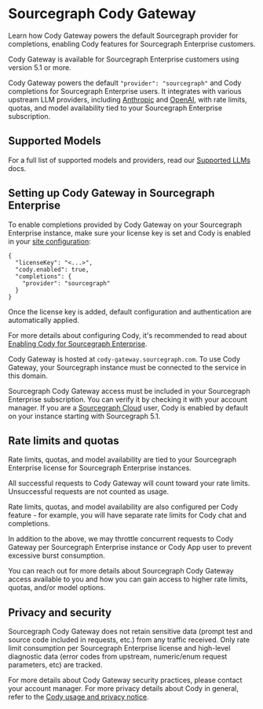# Sourcegraph Cody Gateway

<p className="subtitle">Learn how Cody Gateway powers the default Sourcegraph provider for completions, enabling Cody features for Sourcegraph Enterprise customers.</p>

<Callout type="note" title="Note">Cody Gateway is available for Sourcegraph Enterprise customers using version 5.1 or more.</Callout>

Cody Gateway powers the default `"provider": "sourcegraph"` and Cody completions for Sourcegraph Enterprise users. It integrates with various upstream LLM providers, including [Anthropic](https://www.anthropic.com/) and [OpenAI](https://openai.com/), with rate limits, quotas, and model availability tied to your Sourcegraph Enterprise subscription.

## Supported Models

For a full list of supported models and providers, read our [Supported LLMs](/Cody/capabilities/supported-models) docs.

## Setting up Cody Gateway in Sourcegraph Enterprise

To enable completions provided by Cody Gateway on your Sourcegraph Enterprise instance, make sure your license key is set and Cody is enabled in your [site configuration](/admin/config/site_config):

```jsonc
{
  "licenseKey": "<...>",
  "cody.enabled": true,
  "completions": {
    "provider": "sourcegraph"
  }
}
```

Once the license key is added, default configuration and authentication are automatically applied.

For more details about configuring Cody, it's recommended to read about [Enabling Cody for Sourcegraph Enterprise](/cody/clients/enable-cody-enterprise).

Cody Gateway is hosted at `cody-gateway.sourcegraph.com`. To use Cody Gateway, your Sourcegraph instance must be connected to the service in this domain.

<Callout type="warning">Sourcegraph Cody Gateway access must be included in your Sourcegraph Enterprise subscription. You can verify it by checking it with your account manager. If you are a [Sourcegraph Cloud](/cloud/) user, Cody is enabled by default on your instance starting with Sourcegraph 5.1.</Callout>

## Rate limits and quotas

Rate limits, quotas, and model availability are tied to your Sourcegraph Enterprise license for Sourcegraph Enterprise instances.

All successful requests to Cody Gateway will count toward your rate limits. Unsuccessful requests are not counted as usage.

Rate limits, quotas, and model availability are also configured per Cody feature - for example, you will have separate rate limits for Cody chat and completions.

In addition to the above, we may throttle concurrent requests to Cody Gateway per Sourcegraph Enterprise instance or Cody App user to prevent excessive burst consumption.

<Callout type="note">You can reach out for more details about Sourcegraph Cody Gateway access available to you and how you can gain access to higher rate limits, quotas, and/or model options.</Callout>

## Privacy and security

Sourcegraph Cody Gateway does not retain sensitive data (prompt test and source code included in requests, etc.) from any traffic received. Only rate limit consumption per Sourcegraph Enterprise license and high-level diagnostic data (error codes from upstream, numeric/enum request parameters, etc) are tracked.

For more details about Cody Gateway security practices, please contact your account manager. For more privacy details about Cody in general, refer to the [Cody usage and privacy notice](https://about.sourcegraph.com/terms/cody-notice).
